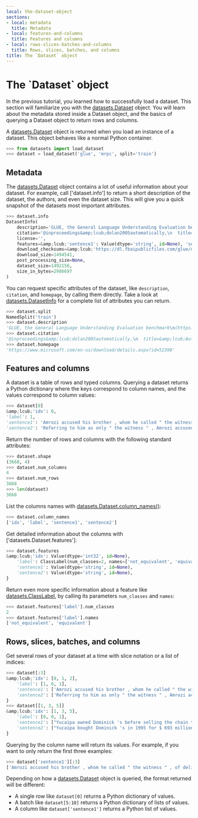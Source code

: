 ```yaml
---
local: the-dataset-object
sections:
- local: metadata
  title: Metadata
- local: features-and-columns
  title: Features and columns
- local: rows-slices-batches-and-columns
  title: Rows, slices, batches, and columns
title: The `Dataset` object
---
```

<script>
</script>
<h1 id="the-dataset-object">The `Dataset` object</h1>

In the previous tutorial, you learned how to successfully load a dataset. This section will familiarize you with the [datasets.Dataset](/docs/datasets/master/en/package_reference/main_classes#datasets.Dataset) object. You will learn about the metadata stored inside a Dataset object, and the basics of querying a Dataset object to return rows and columns.

A [datasets.Dataset](/docs/datasets/master/en/package_reference/main_classes#datasets.Dataset) object is returned when you load an instance of a dataset. This object behaves like a normal Python container.

```py
>>> from datasets import load_dataset
>>> dataset = load_dataset('glue', 'mrpc', split='train')
```

<h2 id="metadata">Metadata</h2>

The [datasets.Dataset](/docs/datasets/master/en/package_reference/main_classes#datasets.Dataset) object contains a lot of useful information about your dataset. For example, call ['dataset.info'] to return a short description of the dataset, the authors, and even the dataset size. This will give you a quick snapshot of the datasets most important attributes.

```py
>>> dataset.info
DatasetInfo(
    description='GLUE, the General Language Understanding Evaluation benchmark\n(https://gluebenchmark.com/) is a collection of resources for training,\nevaluating, and analyzing natural language understanding systems.\n\n', 
    citation='@inproceedings&amp;lcub;dolan2005automatically,\n  title=&amp;lcub;Automatically constructing a corpus of sentential paraphrases},\n  author=&amp;lcub;Dolan, William B and Brockett, Chris},\n  booktitle=&amp;lcub;Proceedings of the Third International Workshop on Paraphrasing (IWP2005)},\n  year=&amp;lcub;2005}\n}\n@inproceedings&amp;lcub;wang2019glue,\n  title=&amp;lcub;&amp;lcub;GLUE}: A Multi-Task Benchmark and Analysis Platform for Natural Language Understanding},\n  author=&amp;lcub;Wang, Alex and Singh, Amanpreet and Michael, Julian and Hill, Felix and Levy, Omer and Bowman, Samuel R.},\n  note=&amp;lcub;In the Proceedings of ICLR.},\n  year=&amp;lcub;2019}\n}\n', homepage='https://www.microsoft.com/en-us/download/details.aspx?id=52398', 
    license='', 
    features=&amp;lcub;'sentence1': Value(dtype='string', id=None), 'sentence2': Value(dtype='string', id=None), 'label': ClassLabel(num_classes=2, names=['not_equivalent', 'equivalent'], names_file=None, id=None), 'idx': Value(dtype='int32', id=None)}, post_processed=None, supervised_keys=None, builder_name='glue', config_name='mrpc', version=1.0.0, splits=&amp;lcub;'train': SplitInfo(name='train', num_bytes=943851, num_examples=3668, dataset_name='glue'), 'validation': SplitInfo(name='validation', num_bytes=105887, num_examples=408, dataset_name='glue'), 'test': SplitInfo(name='test', num_bytes=442418, num_examples=1725, dataset_name='glue')}, 
    download_checksums=&amp;lcub;'https://dl.fbaipublicfiles.com/glue/data/mrpc_dev_ids.tsv': &amp;lcub;'num_bytes': 6222, 'checksum': '971d7767d81b997fd9060ade0ec23c4fc31cbb226a55d1bd4a1bac474eb81dc7'}, 'https://dl.fbaipublicfiles.com/senteval/senteval_data/msr_paraphrase_train.txt': &amp;lcub;'num_bytes': 1047044, 'checksum': '60a9b09084528f0673eedee2b69cb941920f0b8cd0eeccefc464a98768457f89'}, 'https://dl.fbaipublicfiles.com/senteval/senteval_data/msr_paraphrase_test.txt': &amp;lcub;'num_bytes': 441275, 'checksum': 'a04e271090879aaba6423d65b94950c089298587d9c084bf9cd7439bd785f784'}}, 
    download_size=1494541, 
    post_processing_size=None, 
    dataset_size=1492156, 
    size_in_bytes=2986697
)
```

You can request specific attributes of the dataset, like `description`, `citation`, and `homepage`, by calling them directly. Take a look at [datasets.DatasetInfo](/docs/datasets/master/en/package_reference/main_classes#datasets.DatasetInfo) for a complete list of attributes you can return.

```py
>>> dataset.split
NamedSplit('train')
>>> dataset.description
'GLUE, the General Language Understanding Evaluation benchmark\n(https://gluebenchmark.com/) is a collection of resources for training,\nevaluating, and analyzing natural language understanding systems.\n\n'
>>> dataset.citation
'@inproceedings&amp;lcub;dolan2005automatically,\n  title=&amp;lcub;Automatically constructing a corpus of sentential paraphrases},\n  author=&amp;lcub;Dolan, William B and Brockett, Chris},\n  booktitle=&amp;lcub;Proceedings of the Third International Workshop on Paraphrasing (IWP2005)},\n  year=&amp;lcub;2005}\n}\n@inproceedings&amp;lcub;wang2019glue,\n  title=&amp;lcub;&amp;lcub;GLUE}: A Multi-Task Benchmark and Analysis Platform for Natural Language Understanding},\n  author=&amp;lcub;Wang, Alex and Singh, Amanpreet and Michael, Julian and Hill, Felix and Levy, Omer and Bowman, Samuel R.},\n  note=&amp;lcub;In the Proceedings of ICLR.},\n  year=&amp;lcub;2019}\n}\n\nNote that each GLUE dataset has its own citation. Please see the source to see\nthe correct citation for each contained dataset.'
>>> dataset.homepage
'https://www.microsoft.com/en-us/download/details.aspx?id=52398'
```

<h2 id="features-and-columns">Features and columns</h2>

A dataset is a table of rows and typed columns. Querying a dataset returns a Python dictionary where the keys correspond to column names, and the values correspond to column values:

```py
>>> dataset[0]
&amp;lcub;'idx': 0,
'label': 1,
'sentence1': 'Amrozi accused his brother , whom he called " the witness " , of deliberately distorting his evidence .',
'sentence2': 'Referring to him as only " the witness " , Amrozi accused his brother of deliberately distorting his evidence .'}
```

Return the number of rows and columns with the following standard attributes:

```py
>>> dataset.shape
(3668, 4)
>>> dataset.num_columns
4
>>> dataset.num_rows
3668
>>> len(dataset)
3668
```

List the columns names with [datasets.Dataset.column_names()](/docs/datasets/master/en/package_reference/main_classes#datasets.Dataset.column_names):

```py
>>> dataset.column_names
['idx', 'label', 'sentence1', 'sentence2']
```

Get detailed information about the columns with ['datasets.Dataset.features']:

```py
>>> dataset.features
&amp;lcub;'idx': Value(dtype='int32', id=None),
    'label': ClassLabel(num_classes=2, names=['not_equivalent', 'equivalent'], names_file=None, id=None),
    'sentence1': Value(dtype='string', id=None),
    'sentence2': Value(dtype='string', id=None),
}
```

Return even more specific information about a feature like [datasets.ClassLabel](/docs/datasets/master/en/package_reference/main_classes#datasets.ClassLabel), by calling its parameters `num_classes` and `names`:

```py
>>> dataset.features['label'].num_classes
2
>>> dataset.features['label'].names
['not_equivalent', 'equivalent']
```

<h2 id="rows-slices-batches-and-columns">Rows, slices, batches, and columns</h2>

Get several rows of your dataset at a time with slice notation or a list of indices:

```py
>>> dataset[:3]
&amp;lcub;'idx': [0, 1, 2],
    'label': [1, 0, 1],
    'sentence1': ['Amrozi accused his brother , whom he called " the witness " , of deliberately distorting his evidence .', "Yucaipa owned Dominick 's before selling the chain to Safeway in 1998 for $ 2.5 billion .", 'They had published an advertisement on the Internet on June 10 , offering the cargo for sale , he added .'],
    'sentence2': ['Referring to him as only " the witness " , Amrozi accused his brother of deliberately distorting his evidence .', "Yucaipa bought Dominick 's in 1995 for $ 693 million and sold it to Safeway for $ 1.8 billion in 1998 .", "On June 10 , the ship 's owners had published an advertisement on the Internet , offering the explosives for sale ."]
}
>>> dataset[[1, 3, 5]]
&amp;lcub;'idx': [1, 3, 5],
    'label': [0, 0, 1], 
    'sentence1': ["Yucaipa owned Dominick 's before selling the chain to Safeway in 1998 for $ 2.5 billion .", 'Around 0335 GMT , Tab shares were up 19 cents , or 4.4 % , at A $ 4.56 , having earlier set a record high of A $ 4.57 .', 'Revenue in the first quarter of the year dropped 15 percent from the same period a year earlier .'],
    'sentence2': ["Yucaipa bought Dominick 's in 1995 for $ 693 million and sold it to Safeway for $ 1.8 billion in 1998 .", 'Tab shares jumped 20 cents , or 4.6 % , to set a record closing high at A $ 4.57 .', "With the scandal hanging over Stewart 's company , revenue the first quarter of the year dropped 15 percent from the same period a year earlier ."]
}
```

Querying by the column name will return its values. For example, if you want to only return the first three examples:

```py
>>> dataset['sentence1'][:3]
['Amrozi accused his brother , whom he called " the witness " , of deliberately distorting his evidence .', "Yucaipa owned Dominick 's before selling the chain to Safeway in 1998 for $ 2.5 billion .", 'They had published an advertisement on the Internet on June 10 , offering the cargo for sale , he added .']
```

Depending on how a [datasets.Dataset](/docs/datasets/master/en/package_reference/main_classes#datasets.Dataset) object is queried, the format returned will be different:

- A single row like `dataset[0]` returns a Python dictionary of values.
- A batch like `dataset[5:10]` returns a Python dictionary of lists of values.
- A column like `dataset['sentence1']` returns a Python list of values.
